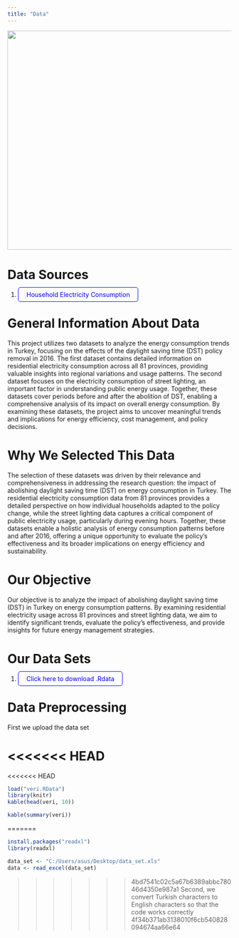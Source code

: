 ```yaml
---
title: "Data"
---
```


![](images/datacat.mp4.gif){fig-align="center" width="13.7cm" height="13cm"}

# Data Sources

<style>
  .button {
    padding: 7px 18px;
    border: 1px solid blue;
    text-decoration: none;
    color: blue;
    border-radius: 5px;
  }
</style>

<div>

1.  <a href=https://biruni.tuik.gov.tr/medas/?locale=tr" class="button">Household Electricity Consumption</a>

</div>

# General Information About Data

This project utilizes two datasets to analyze the energy consumption trends in Turkey, focusing on the effects of the daylight saving time (DST) policy removal in 2016. The first dataset contains detailed information on residential electricity consumption across all 81 provinces, providing valuable insights into regional variations and usage patterns. The second dataset focuses on the electricity consumption of street lighting, an important factor in understanding public energy usage. Together, these datasets cover periods before and after the abolition of DST, enabling a comprehensive analysis of its impact on overall energy consumption. By examining these datasets, the project aims to uncover meaningful trends and implications for energy efficiency, cost management, and policy decisions.

# Why We Selected This Data

The selection of these datasets was driven by their relevance and comprehensiveness in addressing the research question: the impact of abolishing daylight saving time (DST) on energy consumption in Turkey. The residential electricity consumption data from 81 provinces provides a detailed perspective on how individual households adapted to the policy change, while the street lighting data captures a critical component of public electricity usage, particularly during evening hours. Together, these datasets enable a holistic analysis of energy consumption patterns before and after 2016, offering a unique opportunity to evaluate the policy's effectiveness and its broader implications on energy efficiency and sustainability.

# Our Objective

Our objective is to analyze the impact of abolishing daylight saving time (DST) in Turkey on energy consumption patterns. By examining residential electricity usage across 81 provinces and street lighting data, we aim to identify significant trends, evaluate the policy's effectiveness, and provide insights for future energy management strategies.

# Our Data Sets

<style>
  .button {
    padding: 7px 18px;
    border: 1px solid blue;
    text-decoration: none;
    color: blue;
    border-radius: 5px;
  }
</style>

<div>

1.  <a href=https://drive.google.com/uc?export=download&id=1fmDbdAFxbrIulAWriuQ9JfJHpSoMOu3g/" class="button">Click here to download .Rdata</a>

</div>

# Data Preprocessing

First we upload the data set

<<<<<<< HEAD
=======
<<<<<<< HEAD

```r
load("veri.RData")
library(knitr)
kable(head(veri, 10))
```



```r
kable(summary(veri))
```
=======
```r
install.packages("readxl")
library(readxl)

data_set <- "C:/Users/asus/Desktop/data_set.xls"
data <- read_excel(data_set)
```

>>>>>>> 4bd7541c02c5a67b6389abbc78046d4350e987a1
Second, we convert Turkish characters to English characters so that the code works correctly
>>>>>>> 4f34b371ab3138010f6cb540828094674aa66e64
